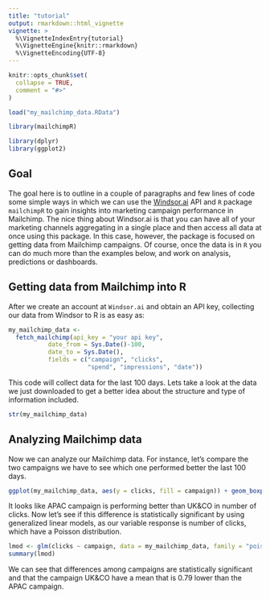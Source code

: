 ---
title: "tutorial"
output: rmarkdown::html_vignette
vignette: >
  %\VignetteIndexEntry{tutorial}
  %\VignetteEngine{knitr::rmarkdown}
  %\VignetteEncoding{UTF-8}
---

```{r, include = FALSE}
knitr::opts_chunk$set(
  collapse = TRUE,
  comment = "#>"
)

load("my_mailchimp_data.RData")
```

```{r setup}
library(mailchimpR)

library(dplyr)
library(ggplot2)
```


## Goal

The goal here is to outline in a couple of paragraphs and few lines of code some simple ways in which we can use the [Windsor.ai](https://windsor.ai/) API and `R` package `mailchimpR` to gain insights into marketing campaign performance in Mailchimp. The nice thing about Windsor.ai is that you can have all of your marketing channels aggregating in a single place and then access all data at once using this package. In this case, however, the package is focused on getting data from Mailchimp campaigns. Of course, once the data is in `R` you can do much more than the examples below, and work on analysis, predictions or dashboards.

## Getting data from Mailchimp into R

After we create an account at  `Windsor.ai`  and obtain an API key, collecting our data from Windsor to R is as easy as:


```{r, eval = FALSE}

my_mailchimp_data <-
  fetch_mailchimp(api_key = "your api key",
           date_from = Sys.Date()-100,
           date_to = Sys.Date(),
           fields = c("campaign", "clicks",
                      "spend", "impressions", "date")) 
```

This code will collect data for the last 100 days. Lets take a look at the data we just downloaded to get a better idea about the structure and type of information included. 

```{r}
str(my_mailchimp_data)
```

## Analyzing  Mailchimp data 

Now we can analyze our Mailchimp data. For instance, let's compare the two campaigns we have to see which one performed better the last 100 days. 

```{r}
ggplot(my_mailchimp_data, aes(y = clicks, fill = campaign)) + geom_boxplot()
```

It looks like APAC campaign is performing better than  UK&CO in number of clicks. Now let's see if this difference is statistically significant by using generalized linear models, as our variable response is number of clicks, which have a Poisson distribution.

```{r}
lmod <- glm(clicks ~ campaign, data = my_mailchimp_data, family = "poisson")
summary(lmod)
```

We can see that differences among campaigns are statistically significant and that the campaign UK&CO have a mean that is 0.79 lower than the APAC campaign.
